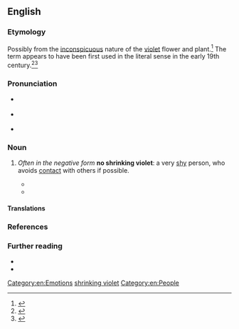 ==English==
{{was wotd|2018|October|8}}

===Etymology===
Possibly from the [[inconspicuous]] nature of the [[violet]] flower and plant.<ref>{{R:World Wide Words|entry=Shrinking violet|url=http://www.worldwidewords.org/qa/qa-shr2.htm|date_created=25 September 2010}}</ref> The term appears to have been first used in the literal sense in the early 19th century.<ref>{{cite-journal|author=Leigh Hunt|authorlink=Leigh Hunt|title=Ronald of the Perfect Hand|magazine=The Indicator|location=London|publisher=Joseph Appleyard|date=23 February 1820|issue=XX|page=158|pageurl=https://archive.org/stream/indicator01onwhgoog#page/n164/mode/1up|oclc=561227160|passage=The sun looked out with a melancholy smile upon the moss and the poor grass, chequered here and there with flowers almost as poor. There was the buttercup, struggling from a dirty white into a yellow; and a faint-coloured poppy, neither the good nor the ill of which was then known; and here and there by the thorny underwood a '''shrinking violet'''.}}</ref><ref>{{cite-journal|author=[James Gates Percival]|authorlink=James Gates Percival|title=The Perpetual Youth of Nature. A Soliloquy.|magazine=The United States Literary Gazette|location=Boston, Mass.|publisher=Harrison Gray|date=1 November 1825|year_published=1826|volume=III|issue=3|page=109|pageurl=https://books.google.com/books?id=n-wRAAAAYAAJ&pg=PA109|oclc=648386174|passage=The wind is very low— / It hardly wags the '''shrinking violet''', / Or sends a quiver to the aspen leaf,{{nb...}}}}</ref>

===Pronunciation===
* {{a|RP}} {{IPA|/ˈʃɹɪŋkɪŋ ˈvaɪələt/|/ˈʃɹɪŋkɪŋ ˈvaɪlət/|/-lɪt/|lang=en}}
* {{a|GA}} {{IPA|/ˈʃɹɪŋkɪŋ ˈvaɪələt/|/ˈʃɹɪŋkɪŋ ˈvaɪlət/|lang=en}}
* {{hyphenation|shrink|ing vio|let|lang=en}}

===Noun===
{{en-noun}}

# {{lb|en|idiomatic}} ''Often in the negative form'' '''no shrinking violet''': a very [[shy]] person, who avoids [[contact#Noun|contact]] with others if possible.
#* {{quote-book|author=[Anna Brownell] Jameson|authorlink=Anna Brownell Jameson|chapter=Characters of Passion and Imagination. Juliet.|title=Characteristics of Women, Moral, Poetical, and Historical. [...] In Two Volumes|location=London|publisher=Saunders and Otley|year=1832|volume=I|page=101|pageurl=https://archive.org/stream/characteristics00jamegoog#page/n193/mode/1up|oclc=277697986|passage=The timidity of Thekla [from {{w|Friedrich Schiller}}'s ''[[w:Wallenstein (trilogy of plays)|Wallenstein]]''] in her first scene, her trembling silence in the commencement, and the few words she addresses to her mother, remind us of the unobtrusive simplicity of Juliet's first appearance [in {{w|William Shakespeare}}'s ''{{w|Romeo and Juliet}}'']; but the impression is different;—the one is the '''shrinking violet''', the other the unexpanded rose-bud.}}
#* {{quote-journal|author=Averil Cameron|authorlink=Averil Cameron|title=The Cost of Orthodoxy|url=https://www.academia.edu/5221674/The_Cost_of_Orthodoxy_Leiden_Brill_2012|journal=Church History and Religious Culture|year=2013|volume=93|page=353|issn=1871-2428|oclc=1034336456|passage=An equally sensational recent Spanish film, ''[[w:Agora (film)|Agora]]'' (2009), set in Alexandria in the early fifth century, with the Christian storming of the Serapaeum (391), followed nearly a generation later by the murder by Christians of the philosopher and teacher Hypatia (415). In the film {{w|Cyril of Alexandria}}, admittedly no '''shrinking violet''', is shown looking like a Taliban leader. The interpretation in the film is certainly highly exaggerated; yet such things did happen. Late antique cities were volatile places, and religious division provided a spark.}}

====Translations====
{{trans-top|very shy person}}
{{trans-mid}}
{{trans-bottom}}

===References===
<references />

===Further reading===
* {{pedia|shrinking violet|shrinking violet (disambiguation)}}
* {{R:OneLook}}

[[Category:en:Emotions]]
[[Category:en:Malpighiales order plants| shrinking violet]]
[[Category:en:People]]